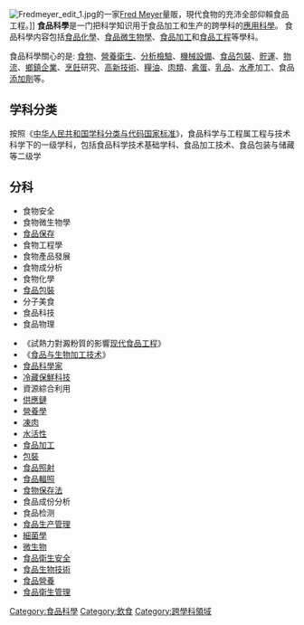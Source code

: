 {{unreferenced|time=2017-06-26T15:14:47+00:00}}
{{About||以食品科学为主题的同名科技期刊|食品科学 (期刊)}}
[[File:Fredmeyer_edit_1.jpg|thumb]]的一家[[Fred_Meyer|Fred Meyer]]量販，現代食物的充沛全部仰賴食品工程。]]
'''食品科學'''是一门把科学知识用于食品加工和生产的跨學科的[[應用科學|應用科學]]。 食品科學内容包括[[食品化學|食品化學]]、[[食品微生物學|食品微生物學]]、[[食品加工|食品加工]]和[[食品工程|食品工程]]等學科。

食品科學關心的是: [[食物|食物]]、[[營養|營養]][[衛生|衛生]]、[[分析|分析]][[檢驗|檢驗]]、[[機械設備|機械設備]]、[[食品包裝|食品包裝]]、[[貯運|貯運]]、[[物流|物流]]、[[鄉鎮企業|鄉鎮企業]]、[[烹飪|烹飪]]研究、[[高新技術|高新技術]]、[[糧油|糧油]]、[[肉類|肉類]]、[[禽蛋|禽蛋]]、[[乳品|乳品]]、[[水產|水產]]加工、食品[[添加劑|添加劑]]等。

==学科分类==
{{main|中国学科分类国家标准/550}}
按照《[[中华人民共和国学科分类与代码国家标准|中华人民共和国学科分类与代码国家标准]]》，食品科学与工程属工程与技术科学下的一级学科，包括食品科学技术基础学科、食品加工技术、食品包装与储藏等二级学

==分科==
*食物安全 
* 食物微生物學
* [[食品保存|食品保存]]
* 食物工程學
* 食物產品發展
* 食物成分析
* 食物化學
* [[食品包裝|食品包裝]]
* 分子美食
* 食品科技
* 食品物理

* 《試熱力對澱粉質的影響[[现代食品工程|现代食品工程]]》
* 《[[食品与生物加工技术|食品与生物加工技术]]》
* [[食品科學家|食品科學家]]
* [[冷藏|冷藏]][[保鮮|保鮮]][[科技|科技]]
* 資源綜合利用 
* [[供應鏈|供應鏈]]
* [[營養學|營養學]]
* [[凍肉|凍肉]]
* [[水活性|水活性]]
* [[食品加工|食品加工]]
* [[包裝|包裝]]
* [[食品照射|食品照射]]
* [[食品輻照|食品輻照]]
* [[食物保存法|食物保存法]]
* 食品成份分析
* 食品检测
* [[食品生产管理|食品生产管理]]
* [[細菌學|細菌學]]
* [[微生物|微生物]]
* [[食品衛生安全|食品衛生安全]]
* [[食品生物技術|食品生物技術]]
* [[食品營養|食品營養]]
* [[食品衛生管理|食品衛生管理]]

{{食品科學}}
{{Authority control}}
{{Food-stub}}

[[Category:食品科學|Category:食品科學]]
[[Category:飲食|Category:飲食]]
[[Category:跨學科領域|Category:跨學科領域]]